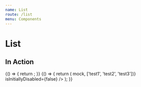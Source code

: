 ```yaml
---
name: List
route: /list
menu: Components
---
```


# List


## In Action

<Playground>
  {() => {
    return <ListEditor field={createFakeFieldAPI()} isInitiallyDisabled={false} />;
  }}
</Playground>

<Playground>
  {() => {
    return (
      <ListEditor
        field={createFakeFieldAPI(mock => mock, ['test1', 'test2', 'test3'])}
        isInitiallyDisabled={false}
      />
    );
  }}
</Playground>
